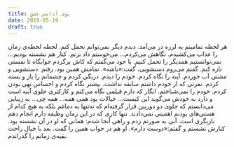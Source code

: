 ```yaml
---
title: بوی آدامس عشق
date: 2019-05-19
draft: true
---
```


هر لحظه تمامیتم به لرزه در می‌آمد. دیدم دیگر نمی‌توانم تحمل کنم. لحظه لحظه‌ی زمان را عذاب می‌کشیدم. نگاهش می‌کردم... می‌خوستم داد بزنم. کنار هم نشسته بودیم... نمی‌توانستیم همدیگر را تحمل کنیم. با خود می‌گفتم که کاش برگردم خوابگاه تا نفستی تازه کنم. گفتم می‌روم دستشویی، گفت:«باشه». تمامش همین بود. رفتم  دستشویی و مشتی آب خوردم. آینه را نگاه کردم. خودم را دیدم. درنگی کردم و چشمانم را باز و بسته کردم. نفرتی که از خودم داشتم سابقه نداشت. بیشتر نگاه کردم و احساس تهی بودن کردم. خودم را نمی‌شناختم. انگار که دارم فیلمی نگاه می‌کنم و کارکتری جلوی آینه است و دارد به خودش می‌گوید این کیست... خیالات بود همی همه... همه چی... به زیبایی می‌دانستم که جلوی دو دوربین قرار گرفته‌ام که نه‌تنها به دماغم بلکه به هیچ کدام از هستی‌های بودنم اهمیتی نمی‌دادند. تنها کاری که در این زمان وظیفه دارم انجام دهم بازیگری است. آبی به صورتم زدم و راهی آنجا شدم: همانی که او در آن نشسته بود. کنارش نشستم و گفتم:«دوست دارم». او هم در حواب همین را گفت. بعد با خیال راحت بقیه‌ی زمانم را گذراندم. 